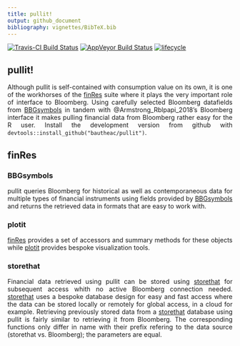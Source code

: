 ```yaml
---
title: pullit!
output: github_document
bibliography: vignettes/BibTeX.bib
---
```


[![Travis-CI Build Status](https://travis-ci.org/bautheac/pullit.svg?branch=master)](https://travis-ci.org/bautheac/pullit)
[![AppVeyor Build Status](https://ci.appveyor.com/api/projects/status/github/bautheac/pullit?branch=master&svg=true)](https://ci.appveyor.com/project/bautheac/pullit)
[![lifecycle](https://img.shields.io/badge/lifecycle-experimental-orange.svg)](https://www.tidyverse.org/lifecycle/#experimental)

<style> body {text-align: justify} </style>


## pullit!

Although pullit is self-contained with consumption value on its own, it is one of the workhorses of the [finRes](https://bautheac.github.io/finRes/) suite where it plays the very important role of interface to Bloomberg. Using carefully selected Bloomberg datafields from [BBGsymbols](https://bautheac.github.io/BBGsymbols/) in tandem with @Armstrong_Rblpapi_2018's Bloomberg interface it makes pulling financial data from Bloomberg rather easy for the R user. Install the development version from github with `devtools::install_github("bautheac/pullit")`. 

## finRes

### BBGsymbols
pullit queries Bloomberg for historical as well as contemporaneous data for multiple types of financial instruments using fields provided by [BBGsymbols](https://bautheac.github.io/BBGsymbols/) and returns the retrieved data in formats that are easy to work with.  

### plotit
[finRes](https://bautheac.github.io/finRes/) provides a set of accessors and summary methods for these objects while [plotit](https://bautheac.github.io/plotit/) provides bespoke visualization tools.  

### storethat
Financial data retrieved using pullit can be stored using [storethat](https://bautheac.github.io/storethat/) for subsequent access whith no active Bloomberg connection needed. [storethat](https://bautheac.github.io/storethat/) uses a bespoke database design for easy and fast access where the data can be stored locally or remotely for global access, in a cloud for example. Retrieving previously stored data from a [storethat](https://bautheac.github.io/storethat/) database using pullit is fairly similar to retrieving it from Bloomberg. The corresponding functions only differ in name with their prefix refering to the data source (storethat vs. Bloomberg); the parameters are equal.


